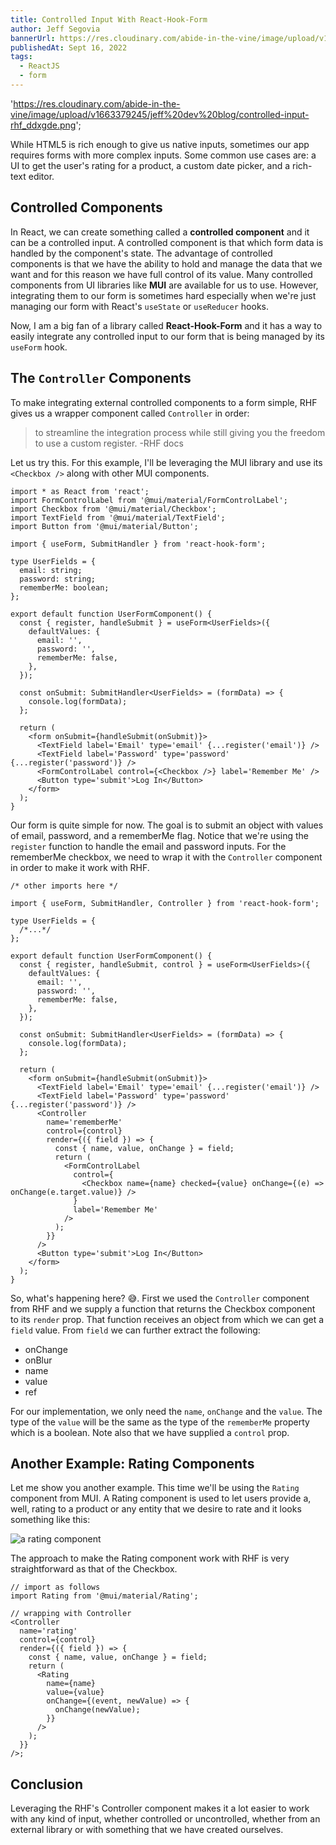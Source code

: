 ```yaml
---
title: Controlled Input With React-Hook-Form
author: Jeff Segovia
bannerUrl: https://res.cloudinary.com/abide-in-the-vine/image/upload/v1663379245/jeff%20dev%20blog/controlled-input-rhf_ddxgde.png
publishedAt: Sept 16, 2022
tags:
  - ReactJS
  - form
---
```


  'https://res.cloudinary.com/abide-in-the-vine/image/upload/v1663379245/jeff%20dev%20blog/controlled-input-rhf_ddxgde.png';

<BannerImage src={bannerUrl} alt='controlled input with React-Hook-Form' />

While HTML5 is rich enough to give us native inputs, sometimes our app requires forms with more complex inputs. Some common use cases are: a UI to get the user's rating for a product, a custom date picker, and a rich-text editor.

## Controlled Components

In React, we can create something called a **controlled component** and it can be a controlled input. A controlled component is that which form data is handled by the component's state. The advantage of controlled components is that we have the ability to hold and manage the data that we want and for this reason we have full control of its value. Many controlled components from UI libraries like **MUI** are available for us to use. However, integrating them to our form is sometimes hard especially when we're just managing our form with React's `useState` or `useReducer` hooks.

Now, I am a big fan of a library called **React-Hook-Form** and it has a way to easily integrate any controlled input to our form that is being managed by its `useForm` hook.

## The `Controller` Components

To make integrating external controlled components to a form simple, RHF gives us a wrapper component called `Controller` in order:

> to streamline the integration process while still giving you the freedom to use a custom register.
> -RHF docs

Let us try this. For this example, I'll be leveraging the MUI library and use its `<Checkbox />` along with other MUI components.

```tsx title="UserFormComponent.tsx" showLineNumbers {30-32}
import * as React from 'react';
import FormControlLabel from '@mui/material/FormControlLabel';
import Checkbox from '@mui/material/Checkbox';
import TextField from '@mui/material/TextField';
import Button from '@mui/material/Button';

import { useForm, SubmitHandler } from 'react-hook-form';

type UserFields = {
  email: string;
  password: string;
  rememberMe: boolean;
};

export default function UserFormComponent() {
  const { register, handleSubmit } = useForm<UserFields>({
    defaultValues: {
      email: '',
      password: '',
      rememberMe: false,
    },
  });

  const onSubmit: SubmitHandler<UserFields> = (formData) => {
    console.log(formData);
  };

  return (
    <form onSubmit={handleSubmit(onSubmit)}>
      <TextField label='Email' type='email' {...register('email')} />
      <TextField label='Password' type='password' {...register('password')} />
      <FormControlLabel control={<Checkbox />} label='Remember Me' />
      <Button type='submit'>Log In</Button>
    </form>
  );
}
```

Our form is quite simple for now. The goal is to submit an object with values of email, password, and a rememberMe flag. Notice that we're using the `register` function to handle the email and password inputs. For the rememberMe checkbox, we need to wrap it with the `Controller` component in order to make it work with RHF.

```tsx title="UserFormComponent.tsx" showLineNumbers {3, 10, 26-38}
/* other imports here */

import { useForm, SubmitHandler, Controller } from 'react-hook-form';

type UserFields = {
  /*...*/
};

export default function UserFormComponent() {
  const { register, handleSubmit, control } = useForm<UserFields>({
    defaultValues: {
      email: '',
      password: '',
      rememberMe: false,
    },
  });

  const onSubmit: SubmitHandler<UserFields> = (formData) => {
    console.log(formData);
  };

  return (
    <form onSubmit={handleSubmit(onSubmit)}>
      <TextField label='Email' type='email' {...register('email')} />
      <TextField label='Password' type='password' {...register('password')} />
      <Controller
        name='rememberMe'
        control={control}
        render={({ field }) => {
          const { name, value, onChange } = field;
          return (
            <FormControlLabel
              control={
                <Checkbox name={name} checked={value} onChange={(e) => onChange(e.target.value)} />
              }
              label='Remember Me'
            />
          );
        }}
      />
      <Button type='submit'>Log In</Button>
    </form>
  );
}
```

So, what's happening here? 😅. First we used the `Controller` component from RHF and we supply a function that returns the Checkbox component to its `render` prop. That function receives an object from which we can get a `field` value. From `field` we can further extract the following:

- onChange
- onBlur
- name
- value
- ref

For our implementation, we only need the `name`, `onChange` and the `value`. The type of the `value` will be the same as the type of the `rememberMe` property which is a boolean. Note also that we have supplied a `control` prop.

## Another Example: Rating Components

Let me show you another example. This time we'll be using the `Rating` component from MUI. A Rating component is used to let users provide a, well, rating to a product or any entity that we desire to rate and it looks something like this:

![a rating component](/rating.png)

The approach to make the Rating component work with RHF is very straightforward as that of the Checkbox.

```tsx title="RatingControlled.tsx" showLineNumbers
// import as follows
import Rating from '@mui/material/Rating';

// wrapping with Controller
<Controller
  name='rating'
  control={control}
  render={({ field }) => {
    const { name, value, onChange } = field;
    return (
      <Rating
        name={name}
        value={value}
        onChange={(event, newValue) => {
          onChange(newValue);
        }}
      />
    );
  }}
/>;
```

## Conclusion

Leveraging the RHF's Controller component makes it a lot easier to work with any kind of input, whether controlled or uncontrolled, whether from an external library or with something that we have created ourselves.
